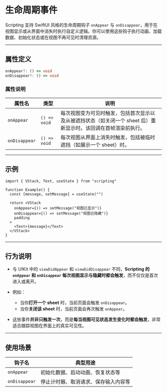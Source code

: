 # 生命周期事件 

Scripting 支持 SwiftUI 风格的生命周期钩子 `onAppear` 与 `onDisappear`，用于在视图显示或从界面中消失时执行自定义逻辑。你可以使用这些钩子执行动画、加载数据、初始化状态或在视图不再可见时清理资源。

---

## 属性定义

```ts
onAppear?: () => void
onDisappear?: () => void
```

### 属性说明

| 属性名           | 类型           | 说明                                                          |
| ------------- | ------------ | ----------------------------------------------------------- |
| `onAppear`    | `() => void` | 每次视图变为可见时触发，包括首次显示以及从被遮挡状态（如关闭一个 sheet 后）重新显示时。该回调在首帧渲染前执行。 |
| `onDisappear` | `() => void` | 每次视图从界面上消失时触发，包括被临时遮挡（如展示一个 sheet）时。                        |

---

## 示例

```tsx
import { VStack, Text, useState } from "scripting"

function Example() {
  const [message, setMessage] = useState("")

  return <VStack
    onAppear={() => setMessage("视图已显示")}
    onDisappear={() => setMessage("视图已隐藏")}
    padding
  >
    <Text>{message}</Text>
  </VStack>
}
```

---

## 行为说明

* 与 UIKit 中的 `viewDidAppear` 和 `viewDidDisappear` 不同，**Scripting 的 `onAppear` 和 `onDisappear` 每次视图显示与隐藏时都会触发**，而不仅仅是首次进入或离开。
* 例如：

  * 当你**打开一个 sheet** 时，当前页面会触发 `onDisappear`。
  * 当你**关闭该 sheet** 时，当前页面会再次触发 `onAppear`。
* 这些事件**并非只触发一次**，而是**每当视图可见状态发生变化时都会触发**，非常适合跟踪视图在界面上的真实可见性。

---

## 使用场景

| 钩子名           | 典型用途               |
| ------------- | ------------------ |
| `onAppear`    | 初始化数据、启动动画、恢复状态等   |
| `onDisappear` | 停止计时器、取消请求、保存输入内容等 |

